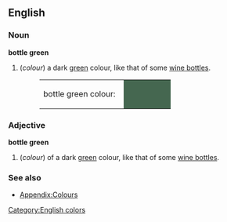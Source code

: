 {{Wikipedia}}
==English==

===Noun===
'''bottle green'''
#(''colour'') a dark [[green]] colour, like that of some [[wine bottle]]s.
#:<table><tr><td>bottle green colour: &nbsp;</td><td bgcolor="#456750" width="80">&nbsp; </td></tr></table>

===Adjective===
'''bottle green'''
#(''colour'') of a dark [[green]] colour, like that of some [[wine bottle]]s.

===See also===
*[[Wiktionary_Appendix:Colours|Appendix:Colours]]

[[Category:English colors]]